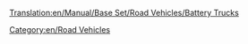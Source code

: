 [[Translation:en/Manual/Base Set/Road Vehicles/Battery Trucks]]

{{en/RoadVehicle|name     = MightyMover Battery Truck
  |img      = MightyMover_Battery.gif
  |price    = £4,797 ($9,594)
  |speed    = 30 mph (48 km/h)
  |annual   = £421 ($842)
  |designed = 1936
  |life     = 15
  |capacity = 17 [[en/batteries]]
}}

{{en/RoadVehicle|name     = Powernaught Battery Truck
  |img      = Powernaught_Battery.gif
  |price    = £6,027 ($12,054)
  |speed    = 55 mph (88 km/h)
  |annual   = £787 ($1,574)
  |designed = 1975
  |life     = 15
  |capacity = 19 [[en/batteries]]
}}

{{en/RoadVehicle|name     = Wizzowow Battery Truck
  |img      = Wizzow_Battery.gif
  |price    = £6,437 ($12,874)
  |speed    = 70 mph (112 km/h)
  |annual   = £1,125 ($2,640)
  |designed = 2018
  |life     = 15
  |capacity = 22 [[en/batteries]]
}}
[[Category:en/Road Vehicles]]